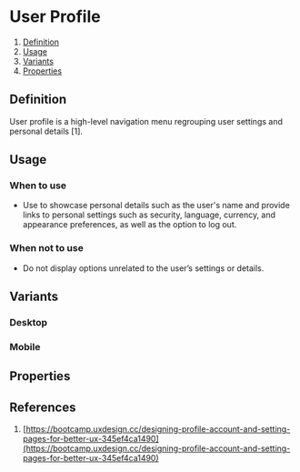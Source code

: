 
<Meta of={UserProfileStories} />

# User Profile
1. [Definition](#definition)
2. [Usage](#usage)
3. [Variants](#variants)
4. [Properties](#properties)

## Definition
User profile is a high-level navigation menu regrouping user settings and personal details [1]. 
<Canvas of={UserProfileStories.Desktop} />

## Usage
### When to use
- Use to showcase personal details such as the user's name and provide links to personal settings such as security, language, currency, and appearance preferences, as well as the option to log out.

### When not to use
- Do not display options unrelated to the user’s settings or details. 

## Variants
### Desktop
<Canvas of={UserProfileStories.Desktop} />

### Mobile
<Canvas of={UserProfileStories.Mobile} />

## Properties
<ArgTypes of={UserProfile} />

## References
1. [https://bootcamp.uxdesign.cc/designing-profile-account-and-setting-pages-for-better-ux-345ef4ca1490](https://bootcamp.uxdesign.cc/designing-profile-account-and-setting-pages-for-better-ux-345ef4ca1490)
